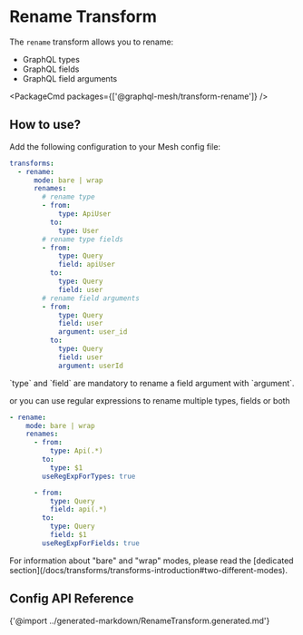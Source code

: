 
# Rename Transform

The `rename` transform allows you to rename:

- GraphQL types
- GraphQL fields
- GraphQL field arguments

<PackageCmd packages={['@graphql-mesh/transform-rename']} />

## How to use?

Add the following configuration to your Mesh config file:

```yaml
transforms:
  - rename:
      mode: bare | wrap
      renames:
        # rename type
        - from:
            type: ApiUser
          to:
            type: User
        # rename type fields
        - from:
            type: Query
            field: apiUser
          to:
            type: Query
            field: user
        # rename field arguments
        - from:
            type: Query
            field: user
            argument: user_id
          to:
            type: Query
            field: user
            argument: userId
```

<Callout type='warning' emoji='⚠️'>
  `type` and `field` are mandatory to rename a field argument with `argument`.
</Callout>

or you can use regular expressions to rename multiple types, fields or both

```yaml
- rename:
    mode: bare | wrap
    renames:
      - from:
          type: Api(.*)
        to:
          type: $1
        useRegExpForTypes: true

      - from:
          type: Query
          field: api(.*)
        to:
          type: Query
          field: $1
        useRegExpForFields: true
```

<Callout>
  For information about "bare" and "wrap" modes, please read the [dedicated section](/docs/transforms/transforms-introduction#two-different-modes).
</Callout>

## Config API Reference

{'@import ../generated-markdown/RenameTransform.generated.md'}
